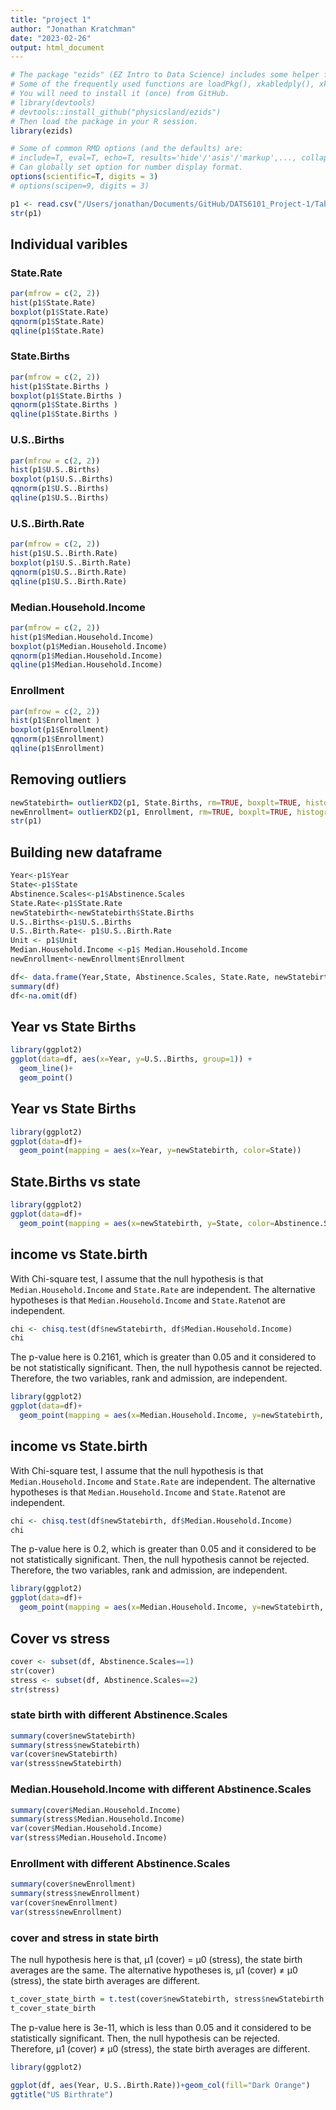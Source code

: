 ```yaml
---
title: "project 1"
author: "Jonathan Kratchman"
date: "2023-02-26"
output: html_document
---
```

```r
# The package "ezids" (EZ Intro to Data Science) includes some helper functions we developed for the course. 
# Some of the frequently used functions are loadPkg(), xkabledply(), xkablesummary(), uzscale(), etc.
# You will need to install it (once) from GitHub.
# library(devtools)
# devtools::install_github("physicsland/ezids")
# Then load the package in your R session.
library(ezids)
```
```r
# Some of common RMD options (and the defaults) are: 
# include=T, eval=T, echo=T, results='hide'/'asis'/'markup',..., collapse=F, warning=T, message=T, error=T, cache=T, fig.width=6, fig.height=4, fig.dim=c(6,4) #inches, fig.align='left'/'center','right', 
# Can globally set option for number display format.
options(scientific=T, digits = 3) 
# options(scipen=9, digits = 3) 
```

```r
p1 <- read.csv("/Users/jonathan/Documents/GitHub/DATS6101_Project-1/Tables/Project1_data_clean.csv")
str(p1)
```

## Individual varibles 
### State.Rate 
```r
par(mfrow = c(2, 2))
hist(p1$State.Rate)
boxplot(p1$State.Rate)
qqnorm(p1$State.Rate)
qqline(p1$State.Rate)
```
### State.Births 
```r
par(mfrow = c(2, 2))
hist(p1$State.Births )
boxplot(p1$State.Births )
qqnorm(p1$State.Births )
qqline(p1$State.Births )
```
### U.S..Births  
```r
par(mfrow = c(2, 2))
hist(p1$U.S..Births)
boxplot(p1$U.S..Births)
qqnorm(p1$U.S..Births)
qqline(p1$U.S..Births)
```
### U.S..Birth.Rate
```r
par(mfrow = c(2, 2))
hist(p1$U.S..Birth.Rate)
boxplot(p1$U.S..Birth.Rate)
qqnorm(p1$U.S..Birth.Rate)
qqline(p1$U.S..Birth.Rate)
```
### Median.Household.Income
```r
par(mfrow = c(2, 2))
hist(p1$Median.Household.Income)
boxplot(p1$Median.Household.Income)
qqnorm(p1$Median.Household.Income)
qqline(p1$Median.Household.Income)
```
### Enrollment 
```r
par(mfrow = c(2, 2))
hist(p1$Enrollment )
boxplot(p1$Enrollment)
qqnorm(p1$Enrollment)
qqline(p1$Enrollment)
```
## Removing outliers
```r
newStatebirth= outlierKD2(p1, State.Births, rm=TRUE, boxplt=TRUE, histogram=TRUE, qqplt=TRUE)
newEnrollment= outlierKD2(p1, Enrollment, rm=TRUE, boxplt=TRUE, histogram=TRUE, qqplt=TRUE)
str(p1)
```
## Building new dataframe
```r
Year<-p1$Year
State<-p1$State
Abstinence.Scales<-p1$Abstinence.Scales
State.Rate<-p1$State.Rate
newStatebirth<-newStatebirth$State.Births
U.S..Births<-p1$U.S..Births
U.S..Birth.Rate<- p1$U.S..Birth.Rate
Unit <- p1$Unit 
Median.Household.Income <-p1$ Median.Household.Income
newEnrollment<-newEnrollment$Enrollment

df<- data.frame(Year,State, Abstinence.Scales, State.Rate, newStatebirth, U.S..Births, U.S..Birth.Rate, Unit, Median.Household.Income, newEnrollment)
summary(df)
df<-na.omit(df)
```
## Year vs State Births
```r
library(ggplot2) 
ggplot(data=df, aes(x=Year, y=U.S..Births, group=1)) +
  geom_line()+
  geom_point()
```

## Year vs State Births
```r
library(ggplot2) 
ggplot(data=df)+
  geom_point(mapping = aes(x=Year, y=newStatebirth, color=State))
```

## State.Births vs state
```r
library(ggplot2) 
ggplot(data=df)+
  geom_point(mapping = aes(x=newStatebirth, y=State, color=Abstinence.Scales))
```

## income vs State.birth
With Chi-square test, I assume that the null hypothesis is that `Median.Household.Income` and `State.Rate` are independent. The alternative hypotheses is that `Median.Household.Income` and `State.Rate`not are independent.
```r
chi <- chisq.test(df$newStatebirth, df$Median.Household.Income)
chi
```
The p-value here is 0.2161, which is greater than 0.05 and it considered to be not statistically significant. Then, the null hypothesis cannot be rejected. Therefore, the two variables, rank and admission, are independent.

```r
library(ggplot2) 
ggplot(data=df)+
  geom_point(mapping = aes(x=Median.Household.Income, y=newStatebirth, color=Abstinence.Scales))
```
## income vs State.birth
With Chi-square test, I assume that the null hypothesis is that `Median.Household.Income` and `State.Rate` are independent. The alternative hypotheses is that `Median.Household.Income` and `State.Rate`not are independent.
```r
chi <- chisq.test(df$newStatebirth, df$Median.Household.Income)
chi
```
The p-value here is 0.2, which is greater than 0.05 and it considered to be not statistically significant. Then, the null hypothesis cannot be rejected. Therefore, the two variables, rank and admission, are independent.

```r
library(ggplot2) 
ggplot(data=df)+
  geom_point(mapping = aes(x=Median.Household.Income, y=newStatebirth, color=Abstinence.Scales))
```

## Cover vs stress
```r
cover <- subset(df, Abstinence.Scales==1) 
str(cover)
stress <- subset(df, Abstinence.Scales==2) 
str(stress)
```

### state birth with different Abstinence.Scales 
```r
summary(cover$newStatebirth)
summary(stress$newStatebirth)
var(cover$newStatebirth)
var(stress$newStatebirth)
```

### Median.Household.Income with different Abstinence.Scales 
```r
summary(cover$Median.Household.Income)
summary(stress$Median.Household.Income)
var(cover$Median.Household.Income)
var(stress$Median.Household.Income)
```

### Enrollment with different Abstinence.Scales 
```r
summary(cover$newEnrollment)
summary(stress$newEnrollment)
var(cover$newEnrollment)
var(stress$newEnrollment)
```

### cover and stress in state birth
The null hypothesis here is that, µ1 (cover) = µ0 (stress), the state birth averages are the same. The alternative hypotheses is, µ1 (cover) ≠ µ0 (stress), the state birth averages are different.
```r
t_cover_state_birth = t.test(cover$newStatebirth, stress$newStatebirth, conf.level=0.95)
t_cover_state_birth
```
The p-value here is 3e-11, which is less than 0.05 and it considered to be statistically significant. Then, the null hypothesis can be rejected. Therefore, µ1 (cover) ≠ µ0 (stress), the state birth averages are different.



```r
library(ggplot2)

ggplot(df, aes(Year, U.S..Birth.Rate))+geom_col(fill="Dark Orange")
ggtitle("US Birthrate")
```

```r
```
